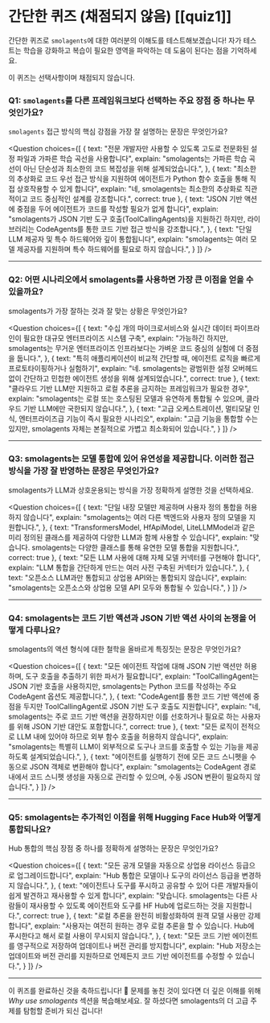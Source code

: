 # 간단한 퀴즈 (채점되지 않음) [[quiz1]]

간단한 퀴즈로 `smolagents`에 대한 여러분의 이해도를 테스트해보겠습니다! 자가 테스트는 학습을 강화하고 복습이 필요한 영역을 파악하는 데 도움이 된다는 점을 기억하세요.

이 퀴즈는 선택사항이며 채점되지 않습니다.

### Q1: `smolagents`를 다른 프레임워크보다 선택하는 주요 장점 중 하나는 무엇인가요?
`smolagents` 접근 방식의 핵심 강점을 가장 잘 설명하는 문장은 무엇인가요?

<Question
choices={[
  {
    text: "전문 개발자만 사용할 수 있도록 고도로 전문화된 설정 파일과 가파른 학습 곡선을 사용합니다",
    explain: "smolagents는 가파른 학습 곡선이 아닌 단순성과 최소한의 코드 복잡성을 위해 설계되었습니다.",
  },
  {
    text: "최소한의 추상화로 코드 우선 접근 방식을 지원하여 에이전트가 Python 함수 호출을 통해 직접 상호작용할 수 있게 합니다",
    explain: "네, smolagents는 최소한의 추상화로 직관적이고 코드 중심적인 설계를 강조합니다.",
    correct: true
  },
  {
    text: "JSON 기반 액션에 중점을 두어 에이전트가 코드를 작성할 필요가 없게 합니다",
    explain: "smolagents가 JSON 기반 도구 호출(ToolCallingAgents)을 지원하긴 하지만, 라이브러리는 CodeAgents를 통한 코드 기반 접근 방식을 강조합니다.",
  },
  {
    text: "단일 LLM 제공자 및 특수 하드웨어와 깊이 통합됩니다",
    explain: "smolagents는 여러 모델 제공자를 지원하며 특수 하드웨어를 필요로 하지 않습니다.",
  }
]}
/>

---

### Q2: 어떤 시나리오에서 smolagents를 사용하면 가장 큰 이점을 얻을 수 있을까요?
smolagents가 가장 잘하는 것과 잘 맞는 상황은 무엇인가요?

<Question
choices={[
  {
    text: "수십 개의 마이크로서비스와 실시간 데이터 파이프라인이 필요한 대규모 엔터프라이즈 시스템 구축",
    explain: "가능하긴 하지만, smolagents는 무거운 엔터프라이즈 인프라보다는 가벼운 코드 중심의 실험에 더 중점을 둡니다.",
  },
  {
    text: "특히 애플리케이션이 비교적 간단할 때, 에이전트 로직을 빠르게 프로토타이핑하거나 실험하기",
    explain: "네. smolagents는 광범위한 설정 오버헤드 없이 간단하고 민첩한 에이전트 생성을 위해 설계되었습니다.",
    correct: true
  },
  {
    text: "클라우드 기반 LLM만 지원하고 로컬 추론을 금지하는 프레임워크가 필요한 경우",
    explain: "smolagents는 로컬 또는 호스팅된 모델과 유연하게 통합될 수 있으며, 클라우드 기반 LLM에만 국한되지 않습니다.",
  },
  {
    text: "고급 오케스트레이션, 멀티모달 인식, 엔터프라이즈급 기능이 즉시 필요한 시나리오",
    explain: "고급 기능을 통합할 수는 있지만, smolagents 자체는 본질적으로 가볍고 최소화되어 있습니다.",
  }
]}
/>

---

### Q3: smolagents는 모델 통합에 있어 유연성을 제공합니다. 이러한 접근 방식을 가장 잘 반영하는 문장은 무엇인가요?
smolagents가 LLM과 상호운용되는 방식을 가장 정확하게 설명한 것을 선택하세요.

<Question
choices={[
  {
    text: "단일 내장 모델만 제공하며 사용자 정의 통합을 허용하지 않습니다",
    explain: "smolagents는 여러 다른 백엔드와 사용자 정의 모델을 지원합니다.",
  },
  {
    text: "TransformersModel, HfApiModel, LiteLLMModel과 같은 미리 정의된 클래스를 제공하여 다양한 LLM과 함께 사용할 수 있습니다",
    explain: "맞습니다. smolagents는 다양한 클래스를 통해 유연한 모델 통합을 지원합니다.",
    correct: true
  },
  {
    text: "모든 LLM 사용에 대해 자체 모델 커넥터를 구현해야 합니다",
    explain: "LLM 통합을 간단하게 만드는 여러 사전 구축된 커넥터가 있습니다.",
  },
  {
    text: "오픈소스 LLM과만 통합되고 상업용 API와는 통합되지 않습니다",
    explain: "smolagents는 오픈소스와 상업용 모델 API 모두와 통합될 수 있습니다.",
  }
]}
/>

---

### Q4: smolagents는 코드 기반 액션과 JSON 기반 액션 사이의 논쟁을 어떻게 다루나요?
smolagents의 액션 형식에 대한 철학을 올바르게 특징짓는 문장은 무엇인가요?

<Question
choices={[
  {
    text: "모든 에이전트 작업에 대해 JSON 기반 액션만 허용하며, 도구 호출을 추출하기 위한 파서가 필요합니다",
    explain: "ToolCallingAgent는 JSON 기반 호출을 사용하지만, smolagents는 Python 코드를 작성하는 주요 CodeAgent 옵션도 제공합니다.",
  },
  {
    text: "CodeAgent를 통한 코드 기반 액션에 중점을 두지만 ToolCallingAgent로 JSON 기반 도구 호출도 지원합니다",
    explain: "네, smolagents는 주로 코드 기반 액션을 권장하지만 이를 선호하거나 필요로 하는 사용자를 위해 JSON 기반 대안도 포함합니다.",
    correct: true
  },
  {
    text: "모든 로직이 전적으로 LLM 내에 있어야 하므로 외부 함수 호출을 허용하지 않습니다",
    explain: "smolagents는 특별히 LLM이 외부적으로 도구나 코드를 호출할 수 있는 기능을 제공하도록 설계되었습니다.",
  },
  {
    text: "에이전트를 실행하기 전에 모든 코드 스니펫을 수동으로 JSON 객체로 변환해야 합니다",
    explain: "smolagents는 CodeAgent 경로 내에서 코드 스니펫 생성을 자동으로 관리할 수 있으며, 수동 JSON 변환이 필요하지 않습니다.",
  }
]}
/>

---

### Q5: smolagents는 추가적인 이점을 위해 Hugging Face Hub와 어떻게 통합되나요?
Hub 통합의 핵심 장점 중 하나를 정확하게 설명하는 문장은 무엇인가요?

<Question
choices={[
  {
    text: "모든 공개 모델을 자동으로 상업용 라이선스 등급으로 업그레이드합니다",
    explain: "Hub 통합은 모델이나 도구의 라이선스 등급을 변경하지 않습니다.",
  },
  {
    text: "에이전트나 도구를 푸시하고 공유할 수 있어 다른 개발자들이 쉽게 발견하고 재사용할 수 있게 합니다",
    explain: "맞습니다. smolagents는 다른 사람들이 재사용할 수 있도록 에이전트와 도구를 HF Hub에 업로드하는 것을 지원합니다.",
    correct: true
  },
  {
    text: "로컬 추론을 완전히 비활성화하여 원격 모델 사용만 강제합니다",
    explain: "사용자는 여전히 원하는 경우 로컬 추론을 할 수 있습니다. Hub에 푸시한다고 해서 로컬 사용이 무시되지 않습니다.",
  },
  {
    text: "모든 코드 기반 에이전트를 영구적으로 저장하여 업데이트나 버전 관리를 방지합니다",
    explain: "Hub 저장소는 업데이트와 버전 관리를 지원하므로 언제든지 코드 기반 에이전트를 수정할 수 있습니다.",
  }
]}
/>

---

이 퀴즈를 완료하신 것을 축하드립니다! 🎉 문제를 놓친 것이 있다면 더 깊은 이해를 위해 *Why use smolagents* 섹션을 복습해보세요. 잘 하셨다면 smolagents의 더 고급 주제를 탐험할 준비가 되신 겁니다! 